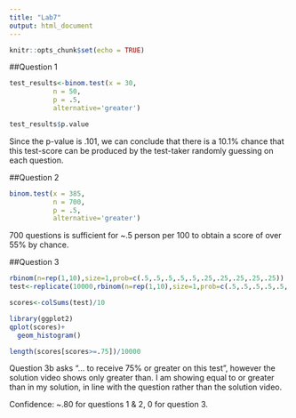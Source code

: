```yaml
---
title: "Lab7"
output: html_document
---
```


```r
knitr::opts_chunk$set(echo = TRUE)
```
##Question 1

```r
test_results<-binom.test(x = 30,
           n = 50,
           p = .5,
           alternative='greater')

test_results$p.value


```
Since the p-value is .101, we can conclude that there is a 10.1% chance that this test-score can be produced by the test-taker randomly guessing on each question.

##Question 2

```r
binom.test(x = 385,
           n = 700,
           p = .5,
           alternative='greater')


```
700 questions is sufficient for ~.5 person per 100 to obtain a score of over 55% by chance.

##Question 3

```r
rbinom(n=rep(1,10),size=1,prob=c(.5,.5,.5,.5,.5,.25,.25,.25,.25,.25))
test<-replicate(10000,rbinom(n=rep(1,10),size=1,prob=c(.5,.5,.5,.5,.5,.25,.25,.25,.25,.25)))

scores<-colSums(test)/10

library(ggplot2)
qplot(scores)+
  geom_histogram()

length(scores[scores>=.75])/10000

```
Question 3b asks "... to receive 75% or greater on this test", however the solution video shows only greater than. I am showing equal to or greater than in my solution, in line with the question rather than the solution video.

Confidence: ~.80 for questions 1 & 2, 0 for question 3.
           
           